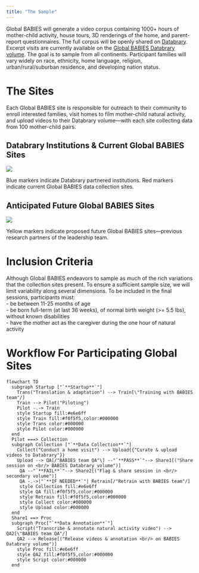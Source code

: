 ```yaml
---
title: "The Sample"
---
```


Global BABIES will generate a video corpus containing 1000+ hours of mother-child activity, house tours, 3D renderings of the home, and parent-report questionnaires. The full corpus will be openly shared on [Databrary](databrary.org). Excerpt visits are currently available on the [Global BABIES Databrary volume](https://nyu.databrary.org/volume/1745). The goal is to sample from all continents. Participant families will vary widely on race, ethnicity, home language, religion, urban/rural/suburban residence, and developing nation status.

# The Sites

Each Global BABIES site is responsible for outreach to their community to enroll interested families, visit homes to film mother-child natural activity, and upload videos to their Databrary volume---with each site collecting data from 100 mother-child pairs.

## Databrary Institutions & Current Global BABIES Sites

![](pics/BabiesSites-current.png)

Blue markers indicate Databrary partnered institutions. Red markers indicate current Global BABIES data collection sites.

## Anticipated Future Global BABIES Sites

![](pics/BabiesSites-proposed.png)

Yellow markers indicate proposed future Global BABIES sites---previous research partners of the leadership team.

# Inclusion Criteria

Although Global BABIES endeavors to sample as much of the rich variations that the collection sites present. To ensure a sufficient sample size, we will limit variability along several dimensions. To be included in the final sessions, participants must:\
- be between 11-25 months of age\
- be born full-term (at last 36 weeks), of normal birth weight (\>= 5.5 lbs), without known disabilities\
- have the mother act as the caregiver during the one hour of natural activity

# Workflow For Participating Global Sites

```mermaid
flowchart TD
  subgraph Startup ["`**Startup**`"]
    Trans("Translation & adaptation") --> Train[\"Training with BABIES team"/]
    Train --> Pilot("Piloting")
    Pilot -.-> Train
    style Startup fill:#e6e6ff
    style Train fill:#f0f5f5,color:#000000
    style Trans color:#000000
    style Pilot color:#000000
  end
  Pilot ===> Collection
  subgraph Collection ["`**Data Collection**`"]
    Collect("Conduct a home visit") --> Upload{{"Curate & upload videos to Databrary"}}
    Upload --> QA[/"BABIES team QA"\] --"`**PASS**`"--> Share1[("Share session on <br/> BABIES Databrary volume")]
     QA --"`**FAIL**`"--> Share2[("Flag & share session in <br/> secondary volume")]
     QA -.->|"`**IF NEEDED**`"| Retrain[/"Retrain with BABIES team"/]
     style Collection fill:#e6e6ff
     style QA fill:#f0f5f5,color:#000000
     style Retrain fill:#f0f5f5,color:#000000
     style Collect color:#000000
     style Upload color:#000000
  end
  Share1 ==> Proc
  subgraph Proc["`**Data Annotation**`"]
    Script("Transcribe & annotate natural activity video") --> QA2[\"BABIES team QA"/]
    QA2 --> Release[("Release videos & annotation <br/> on BABIES Databrary volume")]
    style Proc fill:#e6e6ff
    style QA2 fill:#f0f5f5,color:#000000
    style Script color:#000000
  end
```
